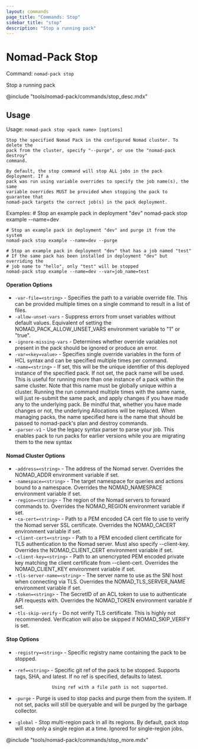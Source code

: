 ```yaml
---
layout: commands
page_title: "Commands: Stop"
sidebar_title: "stop"
description: "Stop a running pack"
---
```


# Nomad-Pack Stop

Command: `nomad-pack stop`

Stop a running pack

@include "tools/nomad-pack/commands/stop_desc.mdx"

## Usage

Usage: `nomad-pack stop <pack name> [options]`


	Stop the specified Nomad Pack in the configured Nomad cluster. To delete the
	pack from the cluster, specify "--purge", or use the "nomad-pack destroy"
	command.

	By default, the stop command will stop ALL jobs in the pack deployment. If a
	pack was run using variable overrides to specify the job name(s), the same
	variable overrides MUST be provided when stopping the pack to guarantee that
	nomad-pack targets the correct job(s) in the pack deployment.

Examples:
	# Stop an example pack in deployment "dev"
	nomad-pack stop example --name=dev

	# Stop an example pack in deployment "dev" and purge it from the system
	nomad-pack stop example --name=dev --purge

	# Stop an example pack in deployment "dev" that has a job named "test"
	# If the same pack has been installed in deployment "dev" but overriding the
	# job name to "hello", only "test" will be stopped
	nomad-pack stop example --name=dev --var=job_name=test

#### Operation Options

- `-var-file=<string>` - Specifies the path to a variable override file. This can
						be provided multiple times on a single command to result
						in a list of files.
- `-allow-unset-vars` - Suppress errors from unset variables without default values.
					Equivalent of setting the NOMAD_PACK_ALLOW_UNSET_VARS environment variable to "1" or "true".
- `-ignore-missing-vars` - Determines whether override variables not present in the
					pack should be ignored or produce an error.
- `-var=<key=value>` - Specifies single override variables in the form of HCL
					syntax and can be specified multiple times per command.
- `-name=<string>` - If set, this will be the unique identifier of this deployed
					instance of the specified pack. If not set, the pack name
					will be used. This is useful for running more than one
					instance of a pack within the same cluster. Note that this
					name must be globally unique within a cluster. Running the
					run command multiple times with the same name, will just
					re-submit the same pack, and apply changes if you have made
					any to the underlying pack. Be mindful that, whether you
					have made changes or not, the underlying Allocations will be
					replaced. When managing packs, the name specified here is
					the name that should be passed to nomad-pack's plan and
					destroy commands.
- `-parser-v1` - Use the legacy syntax parser to parse your job. This
			enables pack to run packs for earlier versions while you are
			migrating them to the new syntax

#### Nomad Cluster Options

- `-address=<string>` - The address of the Nomad server.
					Overrides the NOMAD_ADDR environment variable if set.
- `-namespace=<string>` - The target namespace for queries and actions bound to a namespace.
					Overrides the NOMAD_NAMESPACE environment variable if set.
- `-region=<string>` - The region of the Nomad servers to forward commands to.
					Overrides the NOMAD_REGION environment variable if set.
- `-ca-cert=<string>` - Path to a PEM encoded CA cert file to use to verify the
					Nomad server SSL certificate. Overrides the NOMAD_CACERT
					environment variable if set.
- `-client-cert=<string>` - Path to a PEM encoded client certificate for TLS authentication
					to the Nomad server. Must also specify --client-key. Overrides
					the NOMAD_CLIENT_CERT environment variable if set.
- `-client-key=<string>` - Path to an unencrypted PEM encoded private key matching the
					client certificate from --client-cert. Overrides the
					NOMAD_CLIENT_KEY environment variable if set.
- `-tls-server-name=<string>` - The server name to use as the SNI host when connecting via
					TLS. Overrides the NOMAD_TLS_SERVER_NAME environment variable
					if set.
- `-token=<string>` - The SecretID of an ACL token to use to authenticate API requests with.
					Overrides the NOMAD_TOKEN environment variable if set.
- `-tls-skip-verify` - Do not verify TLS certificate. This is highly not recommended.
						Verification will also be skipped if NOMAD_SKIP_VERIFY is set.

#### Stop Options

- `-registry=<string>` - Specific registry name containing the pack to be stopped.
- `-ref=<string>` - Specific git ref of the pack to be stopped.
					Supports tags, SHA, and latest. If no ref is specified,
					defaults to latest.

					Using ref with a file path is not supported.
- `-purge` - Purge is used to stop packs and purge them from the system.
					If not set, packs will still be queryable and will be purged
					by the garbage collector.
- `-global` - Stop multi-region pack in all its regions. By default, pack
					stop will stop only a single region at a time. Ignored for
					single-region jobs.

@include "tools/nomad-pack/commands/stop_more.mdx"
